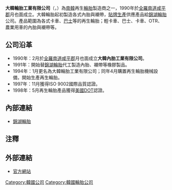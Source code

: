 {{Infobox Company 
| company_name = 大韓輪胎工業有限公司
| company_name_en = Daehan Tire Industries, Ltd.
| company_logo = [[File:Daehan-Tire-Logo.gif|center]]
| company_type = 私人公司
| market_information = 
| foundation = 1990年2月
| location = {{flagicon|South Korea}}[[南韓|南韓]][[全羅南道|全羅南道]][[咸平郡|咸平郡]]月也面
| zip_code = 
| telephone_no = +82-61-323-5201~5
| key_people = [[董事長|董事長]]：朴鍾赫
| industry = 輪胎製造業
| products = 再生[[輪胎|輪胎]]、襯帶、內胎
| capital = 
| company_slogan = 
| revenue = 
| operating_income = 
| net_income = 
| num_employees = 
| parent = 
| subsid = 
| homepage = http://www.daehantire.com/
| footnotes = 
}}

'''大韓輪胎工業有限公司'''（{{lang-ko|대한타이어공업}}，{{lang-en|Daehan Tire Industries, Ltd.}}）為[[南韓|南韓]]再生[[輪胎|輪胎]]製造商之一，1990年於[[全羅南道|全羅南道]][[咸平郡|咸平郡]]月也面成立。大韓輪胎起初製造各式內胎與襯帶，[[貼牌生產|貼牌生產]]供應產品給[[錦湖輪胎|錦湖輪胎]]公司。產品範圍為各式卡車、[[巴士|巴士]]等的再生輪胎；輕卡車、巴士、卡車、OTR、農業用車的內胎與襯帶等。

== 公司沿革 ==
* 1990年：2月於[[全羅南道|全羅南道]][[咸平郡|咸平郡]]月也面成立'''大韓內胎工業有限公司'''。
* 1991年：開始替[[錦湖輪胎|錦湖輪胎]]代工製造內胎、襯帶等橡膠製品。
* 1994年：1月更名為大韓輪胎工業有限公司；同年4月購置再生輪胎機械設備，開始生產再生輪胎。
* 1997年：11月獲得ISO 9002國際品質認證。
* 1998年：5月再生輪胎產品獲得[[美國|美國]]DOT認證。

== 內部連結 ==
* [[錦湖輪胎|錦湖輪胎]]

== 注釋 ==
<div class="references-small">
<references />
</div>

== 外部連結 ==
* [http://www.daehantire.com/ 官方網站] {{Wayback|url=http://www.daehantire.com/ |date=20201201074617 }}

[[Category:韓國公司|Category:韓國公司]]
[[Category:韓國輪胎公司|Category:韓國輪胎公司]]